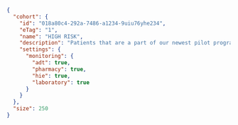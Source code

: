 ```json
{
  "cohort": {
    "id": "018a80c4-292a-7486-a1234-9uiu76yhe234",
    "eTag": "1",
    "name": "HIGH RISK",
    "description": "Patients that are a part of our newest pilot program.",
    "settings": {
      "monitoring": {
        "adt": true,
        "pharmacy": true,
        "hie": true,
        "laboratory": true
      }
    }
  },
  "size": 250
}
```
